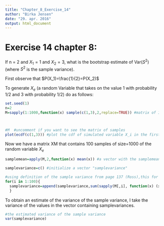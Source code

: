 ```yaml
---
title: "Chapter_8_Exercise_14"
author: "Birka Jensen"
date: "29. apr. 2016"
output: html_document
---
```


Exercise 14 chapter 8:
======================

If n = 2 and $X_1=1$ and $X_2=3$, what is the bootstrap estimate of Var($S^2$) (where $S^2$ is the sample variance).

First observe that $P(X_1)=\frac{1}{2}=P(X_2)$

To generate $X_e$ (a random Variable that takes on the value 1 with probability 1/2 and 3 with probability 1/2) do as follows:
```r
set.seed(1)
n=2
M=sapply(1:1000,function(x) sample(c(1,3),2,replace=TRUE)) #matrix of 1000 columns each containing 2 R.V.'s that is a sample from the empirical distribution



#M  #uncomment if you want to see the matrix of samples
plot(ecdf(c(1,3))) #plot the cdf of simulated variable X_i in the first sample of the matrix
```


Now we have a matrix XM that contains 100 samples of size=1000 of the random variable $X_e$ 
```r

samplemean=apply(M,2,function(x) mean(x)) #a vector with the samplemean of each of the columns of XM

samplevariance=c() #initialize a vector "samplevariance"

#using definition of the sample variance from page 137 (Ross),this for loop calculates the sample variance of each of the rows in XM
for(i in 1:100){  
  samplevariance=append(samplevariance,sum(sapply(M[,i], function(x) (x-samplemean[i])^2))/(n-1))
  } 
```

To obtain an estimate of the variance of the sample variance, I take the variance of the values in the vector containing samplevariances.

```r
#the estimated variance of the sample variance
var(samplevariance)  
```

